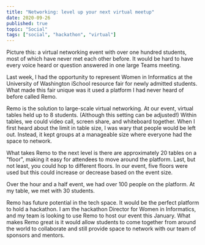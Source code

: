 ```yaml
---
title: "Networking: level up your next virtual meetup"
date: 2020-09-26
published: true
topic: "Social"
tags: ["social", "hackathon", "virtual"]
---
```


Picture this: a virtual networking event with over one hundred students, most of which have never met each other before. It would be hard to have every voice heard or question answered in one large Teams meeting.

Last week, I had the opportunity to represent Women in Informatics at the University of Washington iSchool resource fair for newly admitted students. What made this fair unique was it used a platform I had never heard of before called Remo.

Remo is the solution to large-scale virtual networking. At our event, virtual tables held up to 8 students. (Although this setting can be adjusted!) Within tables, we could video call, screen share, and whiteboard together. When I first heard about the limit in table size, I was wary that people would be left out. Instead, it kept groups at a manageable size where everyone had the space to network.

What takes Remo to the next level is there are approximately 20 tables on a "floor", making it easy for attendees to move around the platform. Last, but not least, you could hop to different floors. In our event, five floors were used but this could increase or decrease based on the event size.

Over the hour and a half event, we had over 100 people on the platform. At my table, we met with 30 students.

Remo has future potential in the tech space. It would be the perfect platform to hold a hackathon. I am the hackathon Director for Women in Informatics, and my team is looking to use Remo to host our event this January. What makes Remo great is it would allow students to come together from around the world to collaborate and still provide space to network with our team of sponsors and mentors.
